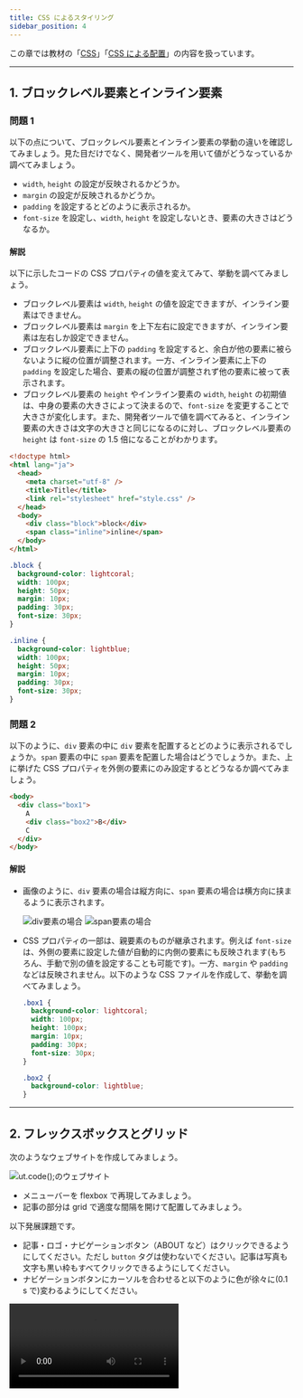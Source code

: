 ```yaml
---
title: CSS によるスタイリング
sidebar_position: 4
---
```



この章では教材の「[CSS](/docs/trial-session/css)」「[CSS による配置](/docs/browser-apps/css-arrangement)」の内容を扱っています。

---

## 1. ブロックレベル要素とインライン要素

### 問題 1

以下の点について、ブロックレベル要素とインライン要素の挙動の違いを確認してみましょう。見た目だけでなく、開発者ツールを用いて値がどうなっているか調べてみましょう。

- `width`, `height` の設定が反映されるかどうか。
- `margin` の設定が反映されるかどうか。
- `padding` を設定するとどのように表示されるか。
- `font-size` を設定し、`width`, `height` を設定しないとき、要素の大きさはどうなるか。

#### 解説

<Answer>

以下に示したコードの CSS プロパティの値を変えてみて、挙動を調べてみましょう。

- ブロックレベル要素は `width`, `height` の値を設定できますが、インライン要素はできません。
- ブロックレベル要素は `margin` を上下左右に設定できますが、インライン要素は左右しか設定できません。
- ブロックレベル要素に上下の `padding` を設定すると、余白が他の要素に被らないように縦の位置が調整されます。一方、インライン要素に上下の `padding` を設定した場合、要素の縦の位置が調整されず他の要素に被って表示されます。
- ブロックレベル要素の `height` やインライン要素の `width`, `height` の初期値は、中身の要素の大きさによって決まるので、`font-size` を変更することで大きさが変化します。また、開発者ツールで値を調べてみると、インライン要素の大きさは文字の大きさと同じになるのに対し、ブロックレベル要素の `height` は `font-size` の 1.5 倍になることがわかります。

```html title="index.html"
<!doctype html>
<html lang="ja">
  <head>
    <meta charset="utf-8" />
    <title>Title</title>
    <link rel="stylesheet" href="style.css" />
  </head>
  <body>
    <div class="block">block</div>
    <span class="inline">inline</span>
  </body>
</html>
```

```css title="style.css"
.block {
  background-color: lightcoral;
  width: 100px;
  height: 50px;
  margin: 10px;
  padding: 30px;
  font-size: 30px;
}

.inline {
  background-color: lightblue;
  width: 100px;
  height: 50px;
  margin: 10px;
  padding: 30px;
  font-size: 30px;
}
```

<ViewSource url={import.meta.url} path="_samples/block-inline1" />

</Answer>

### 問題 2

以下のように、`div` 要素の中に `div` 要素を配置するとどのように表示されるでしょうか。`span` 要素の中に `span` 要素を配置した場合はどうでしょうか。また、上に挙げた CSS プロパティを外側の要素にのみ設定するとどうなるか調べてみましょう。

```html title="index.html"
<body>
  <div class="box1">
    A
    <div class="box2">B</div>
    C
  </div>
</body>
```

#### 解説

<Answer>

- 画像のように、`div` 要素の場合は縦方向に、`span` 要素の場合は横方向に挟まるように表示されます。

  ![div要素の場合](divElement.png)
  ![span要素の場合](spanElement.png)

- CSS プロパティの一部は、親要素のものが継承されます。例えば `font-size` は、外側の要素に設定した値が自動的に内側の要素にも反映されます(もちろん、手動で別の値を設定することも可能です)。一方、`margin` や `padding` などは反映されません。以下のような CSS ファイルを作成して、挙動を調べてみましょう。

  ```css title="style.css"
  .box1 {
    background-color: lightcoral;
    width: 100px;
    height: 100px;
    margin: 10px;
    padding: 30px;
    font-size: 30px;
  }

  .box2 {
    background-color: lightblue;
  }
  ```

<ViewSource url={import.meta.url} path="_samples/block-inline2" />

</Answer>

---

## 2. フレックスボックスとグリッド

次のようなウェブサイトを作成してみましょう。

![ut.code();のウェブサイト](utcodeWeb.png)

- メニューバーを flexbox で再現してみましょう。
- 記事の部分は grid で適度な間隔を開けて配置してみましょう。

以下発展課題です。

- 記事・ロゴ・ナビゲーションボタン（ABOUT など）はクリックできるようにしてください。ただし `button` タグは使わないでください。記事は写真も文字も黒い枠もすべてクリックできるようにしてください。
- ナビゲーションボタンにカーソルを合わせると以下のように色が徐々に(0.1 s で)変わるようにしてください。

<video src={transitionVideo} controls />

- 記事の画像は以下からダウンロードしてください。
  [download](article.jpg)

### 解答例

<Answer>

```html title=index.html
<header>
  <a class="logo" href="#"> ut.<span>code</span>(); </a>
  <ul class="nav">
    <li class="nav-about">
      <a class="link" href="#">ABOUT</a>
    </li>
    <li>
      <a class="link" href="#">BLOG</a>
    </li>
    <li>
      <a class="link" href="#">CONTACT</a>
    </li>
  </ul>
</header>
<h1>最近の記事</h1>
<div class="board">
  <article class="article1">
    <a href="#">
      <img src="image.jpg" width="400px" />
      <div href="#" class="title">大会に参加しました！</div></a
    >
  </article>
  <article class="article2">
    <a href="#">
      <img src="image.jpg" width="400px" />
      <div href="#" class="title">ハッカソンをしました！</div></a
    >
  </article>
  <article class="article3">
    <a href="#">
      <img src="image.jpg" width="400px" />
      <div href="#" class="title">タイピングしてみた</div></a
    >
  </article>
  <article class="article4">
    <a href="#">
      <img src="image.jpg" width="400px" />
      <div href="#" class="title">Reactを使おう</div></a
    >
  </article>
</div>
```

```css title=style.css
header {
  height: 70px;
  display: flex;
  border-bottom: solid;
  padding-right: 10px;
  padding-left: 10px;
  margin-top: 0;
  align-items: center;
}

.logo {
  font-size: 40px;
}

.logo span {
  color: springgreen;
}

ul.nav {
  display: flex;
  align-items: center;
  list-style: none;
  margin-left: auto;
  height: 100%;
}

.nav li {
  height: 100%;
  width: 100px;
  border-right: solid;
}

li.nav-about {
  border-left: solid;
}

header a {
  color: black;
  text-decoration: none;
  display: block;
  text-align: center;
}

.link {
  height: 45px;
  padding-top: 25px;
  transition: 0.25s;
}

.link:hover {
  background-color: palegreen;
}

h1 {
  margin-top: 100px;
  text-align: center;
}

.board {
  display: grid;
  grid-template-columns: 400px 400px;
  grid-template-rows: 300px 300px;
  justify-content: center;
  gap: 40px 50px;
}

article {
  overflow: hidden;
  background-color: black;
}

article a {
  text-decoration: none;
}

article div.title {
  height: 100%;
  display: block;
  text-align: center;
  color: white;
  letter-spacing: 2px;
}
```

<ViewSource url={import.meta.url} path="_samples/flexbox-grid" />

</Answer>

---

## 3. `position`

この問題では、以下の HTML ファイルと CSS ファイルをコピーして使用してください。

<Details summary={<summary>HTML</summary>}>

```html
<!doctype html>
<html lang="ja">
  <head>
    <meta charset="UTF-8" />
    <meta name="viewport" content="width=device-width, initial-scale=1.0" />
    <title>スタイルシート大学 文化祭</title>
    <link rel="stylesheet" href="style.css" />
  </head>
  <body>
    <div id="header">
      <h1>スタイルシート大学 文化祭</h1>
      <p>〜Collage of Style Sheet (CSS) Festival〜</p>
    </div>
    <div id="wrapper">
      <p>以下では、場所ごとに開催企画を紹介します。</p>
      <h2 class="district">中央通り屋台</h2>
      <div class="card">
        <h3>牛串</h3>
        <p>牛串を販売しています。おいしいよ。</p>
        <div class="reservation not-needed">予約不要</div>
      </div>
      <div class="card">
        <h3>牛串</h3>
        <p>牛串を販売しています。おいしいよ。</p>
        <div class="reservation not-needed">予約不要</div>
      </div>
      <div class="card">
        <h3>牛串</h3>
        <p>牛串を販売しています。おいしいよ。</p>
        <div class="reservation not-needed">予約不要</div>
      </div>

      <h2 class="district">屋外ステージ</h2>
      <div class="card">
        <h3>軽音サークル ライブ</h3>
        <p>軽音サークルがライブを披露します。</p>
        <div class="reservation not-needed">予約不要</div>
      </div>
      <div class="card">
        <h3>軽音サークル ライブ</h3>
        <p>軽音サークルがライブを披露します。</p>
        <div class="reservation not-needed">予約不要</div>
      </div>
      <div class="card">
        <h3>軽音サークル ライブ</h3>
        <p>軽音サークルがライブを披露します。</p>
        <div class="reservation not-needed">予約不要</div>
      </div>

      <h2 class="district">屋内ステージ</h2>
      <div class="card">
        <h3>ジャズダンス</h3>
        <p>ジャズダンスを披露します。</p>
        <div class="reservation needed">予約必要</div>
      </div>
      <div class="card">
        <h3>ジャズダンス</h3>
        <p>ジャズダンスを披露します。</p>
        <div class="reservation needed">予約必要</div>
      </div>
      <div class="card">
        <h3>ジャズダンス</h3>
        <p>ジャズダンスを披露します。</p>
        <div class="reservation needed">予約必要</div>
      </div>

      <h2 class="district">教室棟</h2>
      <div class="card">
        <h3>映画サークル上映会</h3>
        <p>部員が制作した映画を上映しています。</p>
        <div class="reservation needed">予約必要</div>
      </div>
      <div class="card">
        <h3>映画サークル上映会</h3>
        <p>部員が制作した映画を上映しています。</p>
        <div class="reservation needed">予約必要</div>
      </div>
      <div class="card">
        <h3>映画サークル上映会</h3>
        <p>部員が制作した映画を上映しています。</p>
        <div class="reservation needed">予約必要</div>
      </div>

      <h2 class="district">講堂</h2>
      <div class="card">
        <h3>合唱サークル 演奏会</h3>
        <p>合唱サークルが演奏会を行います。</p>
        <div class="reservation needed">予約必要</div>
      </div>
      <div class="card">
        <h3>合唱サークル 演奏会</h3>
        <p>合唱サークルが演奏会を行います。</p>
        <div class="reservation needed">予約必要</div>
      </div>
      <div class="card">
        <h3>合唱サークル 演奏会</h3>
        <p>合唱サークルが演奏会を行います。</p>
        <div class="reservation needed">予約必要</div>
      </div>
    </div>
  </body>
</html>
```

</Details>

<Details summary={<summary>CSS</summary>}>

```css
body {
  margin: 0;
  font-weight: normal;
}

h1,
h2,
h3 {
  font-weight: normal;
}

#header {
  text-align: center;

  width: 100%;
  height: 160px;
  background-color: lightblue;
  padding: 20px;
  z-index: 10;
}

#wrapper {
  max-width: 600px;
  margin: auto;
  padding: 20px;
}

.card {
  border: 1px solid #aaa;
  padding: 20px;
}

.district {
  background-color: #ddd;
  margin: 0;
}

.reservation {
  width: 5rem;
  text-align: center;
}

.needed {
  background-color: lightpink;
}

.not-needed {
  background-color: lightgreen;
}
```

</Details>

### 問題 1

「スタイルシート大学 文化祭」と書かれた灰色の部分(ヘッダー)が、スクロールしても同じ位置にとどまるようにしてみましょう。

<video src={headerScrollVideo} controls />

#### ヒント

- `#header` を固定すると、`#wrapper` の上部が `#header` の裏側に隠れてしまうでしょうか。これは `#header` を固定したことによって、`#header` が画面手前に向かって浮いたようになり、空いたスペースに `#wrapper` が入り込んだためです。

  - `#wrapper` の上部に適切なサイズの余白を設けることで対処しましょう。

#### 解答例

<Answer>

以下を追加しましょう。

```css
#header {
  position: fixed;
  top: 0;
}
```

ヘッダーの下の部分が隠れてしまうのを防ぐために、以下を記述します。

```css
#wrapper {
  margin-top: 200px;
}
```

<ViewSource url={import.meta.url} path="_samples/1_fixed" />
</Answer>

### 問題 2

「予約不要」「予約必要」といった表示が、各企画のカードの右上に表示されるようにしましょう。

![予約のラベルをカード右上に表示](./reserve-label.png)

#### 解答例

<Answer>

以下を追加しましょう。

```css
.reservation {
  position: absolute;
  top: 20px;
  right: 20px;
}
```

```css
.card {
  position: relative;
}
```

<ViewSource url={import.meta.url} path="_samples/2_relative-absolute" />
</Answer>

### 問題 3

(発展) 「中央通り屋台」「屋外ステージ」などの場所の名前が、その場所の企画が画面上にある間は上部にとどまるようにしてみましょう。

<video src={placeScrollVideo} controls />

#### 解答例

<Answer>

以下を追加しましょう。

```css
.district {
  background-color: #ddd;
  margin: 0;
  /* 以下の部分を追加: (3) */
  position: sticky;
  top: 200px;
  z-index: 5;
}
```

<ViewSource url={import.meta.url} path="_samples/3_sticky" />

</Answer>

---

## 4. レスポンシブデザイン

スマホは縦向き、横向きの両方で使います。両方の画面を一つの CSS でデザインする練習をしましょう。

以下要件です。画面上に「縦」「横」の 2 文字を表示した上で、

- 画面が縦長の時は、「縦」を赤くし、赤い下線を引く
- 画面が横長の時は、「横」を赤くし、赤い下線を引く

### 解答例

<Answer>

デバイスが縦長か横長か判別するのに使うメディア特性は `orientation` です。

```html title="index.html"
<div id="landscape">横</div>
<div id="portrait">縦</div>
```

```css title="style.css"
@media (orientation: landscape) {
  #landscape {
    color: red;
    text-decoration-line: underline;
    text-decoration-color: red;
    text-decoration-style: solid;
  }
}

@media (orientation: portrait) {
  #portrait {
    color: red;
    text-decoration-line: underline;
    text-decoration-color: red;
    text-decoration-style: solid;
  }
}
```

<ViewSource url={import.meta.url} path="_samples/responsive-design" />

</Answer>
